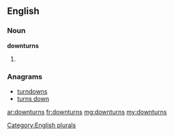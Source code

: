 ==English==

===Noun===
'''downturns'''

# {{plural of|[[downturn]]}}

===Anagrams===
* [[turndowns#English|turndowns]]
* [[turns down#English|turns down]]

[[Category:English plurals]]

[[ar:downturns]]
[[fr:downturns]]
[[mg:downturns]]
[[my:downturns]]